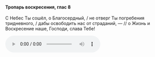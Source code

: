 #### Тропарь воскресения, глас 8

С Небес Ты сошёл, о Благосердный, / не отверг Ты погребения тридневного, / дабы освободить нас от страданий, — // о Жизнь и Воскресение наше, Господи, слава Тебе!

<audio controls>
    <source
        src="https://psmb-neos-resources.hb.bizmrg.com/target/psmb/007d447cc1bc437b4bb5ba79bf1566942408c963/glass8.mp3"
        type="audio/mpeg"
    />
</audio>
